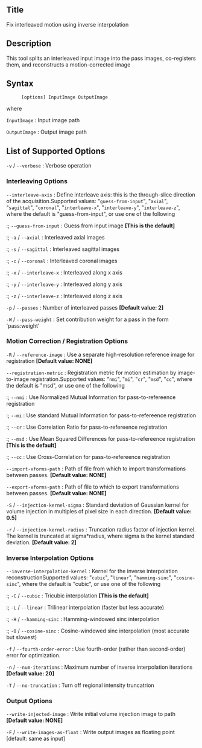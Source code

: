 == Title ==

Fix interleaved motion using inverse interpolation

== Description ==

This tool splits an interleaved input image into the pass images, co-registers them, and reconstructs a motion-corrected image

== Syntax ==

: <tt>[options] InputImage OutputImage </tt>

where

; <tt>InputImage</tt> : Input image path

; <tt>OutputImage</tt> : Output image path

== List of Supported Options ==

; <tt>-v</tt> / <tt>--verbose</tt> : Verbose operation

=== Interleaving Options ===

; <tt>--interleave-axis</tt> : Define interleave axis: this is the through-slice direction of the acquisition.Supported values: "<tt>guess-from-input</tt>", "<tt>axial</tt>", "<tt>sagittal</tt>", "<tt>coronal</tt>", "<tt>interleave-x</tt>", "<tt>interleave-y</tt>", "<tt>interleave-z</tt>", where the default is "guess-from-input", or use one of the following
:; <tt>--guess-from-input</tt> : Guess from input image '''[This is the default]'''
:; <tt>-a</tt> / <tt>--axial</tt> : Interleaved axial images
:; <tt>-s</tt> / <tt>--sagittal</tt> : Interleaved sagittal images
:; <tt>-c</tt> / <tt>--coronal</tt> : Interleaved coronal images
:; <tt>-x</tt> / <tt>--interleave-x</tt> : Interleaved along x axis
:; <tt>-y</tt> / <tt>--interleave-y</tt> : Interleaved along y axis
:; <tt>-z</tt> / <tt>--interleave-z</tt> : Interleaved along z axis

; <tt>-p</tt> / <tt>--passes</tt> : Number of interleaved passes '''[Default value: 2]'''

; <tt>-W</tt> / <tt>--pass-weight</tt> : Set contribution weight for a pass in the form 'pass:weight'

=== Motion Correction / Registration Options ===

; <tt>-R</tt> / <tt>--reference-image</tt> : Use a separate high-resolution reference image for registration '''[Default value: NONE]'''

; <tt>--registration-metric</tt> : Registration metric for motion estimation by image-to-image registration.Supported values: "<tt>nmi</tt>", "<tt>mi</tt>", "<tt>cr</tt>", "<tt>msd</tt>", "<tt>cc</tt>", where the default is "msd", or use one of the following
:; <tt>--nmi</tt> : Use Normalized Mutual Information for pass-to-refereence registration
:; <tt>--mi</tt> : Use standard Mutual Information for pass-to-refereence registration
:; <tt>--cr</tt> : Use Correlation Ratio for pass-to-refereence registration
:; <tt>--msd</tt> : Use Mean Squared Differences for pass-to-refereence registration '''[This is the default]'''
:; <tt>--cc</tt> : Use Cross-Correlation for pass-to-refereence registration

; <tt>--import-xforms-path</tt> : Path of file from which to import transformations between passes. '''[Default value: NONE]'''

; <tt>--export-xforms-path</tt> : Path of file to which to export transformations between passes. '''[Default value: NONE]'''

; <tt>-S</tt> / <tt>--injection-kernel-sigma</tt> : Standard deviation of Gaussian kernel for volume injection in multiples of pixel size in each direction. '''[Default value: 0.5]'''

; <tt>-r</tt> / <tt>--injection-kernel-radius</tt> : Truncation radius factor of injection kernel. The kernel is truncated at sigma*radius, where sigma is the kernel standard deviation. '''[Default value: 2]'''

=== Inverse Interpolation Options ===

; <tt>--inverse-interpolation-kernel</tt> : Kernel for the inverse interpolation reconstructionSupported values: "<tt>cubic</tt>", "<tt>linear</tt>", "<tt>hamming-sinc</tt>", "<tt>cosine-sinc</tt>", where the default is "cubic", or use one of the following
:; <tt>-C</tt> / <tt>--cubic</tt> : Tricubic interpolation '''[This is the default]'''
:; <tt>-L</tt> / <tt>--linear</tt> : Trilinear interpolation (faster but less accurate)
:; <tt>-H</tt> / <tt>--hamming-sinc</tt> : Hamming-windowed sinc interpolation
:; <tt>-O</tt> / <tt>--cosine-sinc</tt> : Cosine-windowed sinc interpolation (most accurate but slowest)

; <tt>-f</tt> / <tt>--fourth-order-error</tt> : Use fourth-order (rather than second-order) error for optimization.

; <tt>-n</tt> / <tt>--num-iterations</tt> : Maximum number of inverse interpolation iterations '''[Default value: 20]'''

; <tt>-T</tt> / <tt>--no-truncation</tt> : Turn off regional intensity truncatrion

=== Output Options ===

; <tt>--write-injected-image</tt> : Write initial volume injection image to path '''[Default value: NONE]'''

; <tt>-F</tt> / <tt>--write-images-as-float</tt> : Write output images as floating point [default: same as input]


